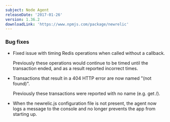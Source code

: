 ```yaml
---
subject: Node Agent
releaseDate: '2017-01-26'
version: 1.36.2
downloadLink: 'https://www.npmjs.com/package/newrelic'
---
```


### Bug fixes

* Fixed issue with timing Redis operations when called without a callback.

  Previously these operations would continue to be timed until the transaction ended, and as a result reported incorrect times.
* Transactions that result in a 404 HTTP error are now named "(not found)".

  Previously these transactions were reported with no name (e.g. get /).
* When the newrelic.js configuration file is not present, the agent now logs a message to the console and no longer prevents the app from starting up.
